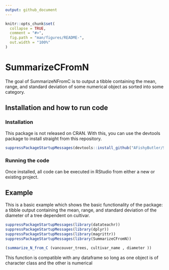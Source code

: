 ```yaml
---
output: github_document
---
```


<!-- README.md is generated from README.Rmd. Please edit that file -->

```r
knitr::opts_chunk$set(
  collapse = TRUE,
  comment = "#>",
  fig.path = "man/figures/README-",
  out.width = "100%"
)
```

# SummarizeCFromN

<!-- badges: start -->
<!-- badges: end -->

The goal of SummarizeNFromC is to output a tibble containing the mean, range, and standard deviation of some numerical object as sorted into some category.

## Installation and how to run code

### Installation

This package is not released on CRAN. With this, you can use the devtools package to install straight from this repository.
```r
suppressPackageStartupMessages(devtools::install_github("AFishyButler/SummarizeNFromC"))
```

### Running the code

Once installed, all code can be executed in RStudio from either a new or existing project.

## Example

This is a basic example which shows the basic functionality of the package: a tibble output containing the mean, range, and standard deviation of the diameter of a tree dependent on cultivar.
```r
suppressPackageStartupMessages(library(datateachr))
suppressPackageStartupMessages(library(dplyr))
suppressPackageStartupMessages(library(magrittr))
suppressPackageStartupMessages(library(SummarizeCFromN))

(summarize_N_from_C (vancouver_trees, cultivar_name , diameter ))
```

This function is compatible with any dataframe so long as one object is of character class and the other is numerical
